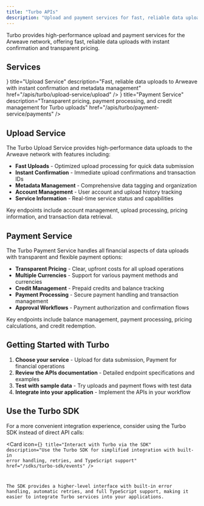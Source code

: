 ```yaml
---
title: "Turbo APIs"
description: "Upload and payment services for fast, reliable data uploads to Arweave"
---
```



Turbo provides high-performance upload and payment services for the Arweave network, offering fast, reliable data uploads with instant confirmation and transparent pricing.

## Services

<Cards>
  <Card
    icon={<Upload />}
    title="Upload Service"
    description="Fast, reliable data uploads to Arweave with instant confirmation and metadata management"
    href="/apis/turbo/upload-service/upload"
  />
  <Card
    icon={<CreditCard />}
    title="Payment Service"
    description="Transparent pricing, payment processing, and credit management for Turbo uploads"
    href="/apis/turbo/payment-service/payments"
  />
</Cards>

## Upload Service

The Turbo Upload Service provides high-performance data uploads to the Arweave network with features including:

- **Fast Uploads** - Optimized upload processing for quick data submission
- **Instant Confirmation** - Immediate upload confirmations and transaction IDs
- **Metadata Management** - Comprehensive data tagging and organization
- **Account Management** - User account and upload history tracking
- **Service Information** - Real-time service status and capabilities

Key endpoints include account management, upload processing, pricing information, and transaction data retrieval.

## Payment Service

The Turbo Payment Service handles all financial aspects of data uploads with transparent and flexible payment options:

- **Transparent Pricing** - Clear, upfront costs for all upload operations
- **Multiple Currencies** - Support for various payment methods and currencies
- **Credit Management** - Prepaid credits and balance tracking
- **Payment Processing** - Secure payment handling and transaction management
- **Approval Workflows** - Payment authorization and confirmation flows

Key endpoints include balance management, payment processing, pricing calculations, and credit redemption.

## Getting Started with Turbo

1. **Choose your service** - Upload for data submission, Payment for financial operations
2. **Review the APIs documentation** - Detailed endpoint specifications and examples
3. **Test with sample data** - Try uploads and payment flows with test data
4. **Integrate into your application** - Implement the APIs in your workflow

## Use the Turbo SDK

For a more convenient integration experience, consider using the Turbo SDK instead of direct API calls:

<Card
  icon={<Code />}
  title="Interact with Turbo via the SDK"
  description="Use the Turbo SDK for simplified integration with built-in error handling, retries, and TypeScript support"
  href="/sdks/turbo-sdk/events"
/>

The SDK provides a higher-level interface with built-in error handling, automatic retries, and full TypeScript support, making it easier to integrate Turbo services into your applications.

